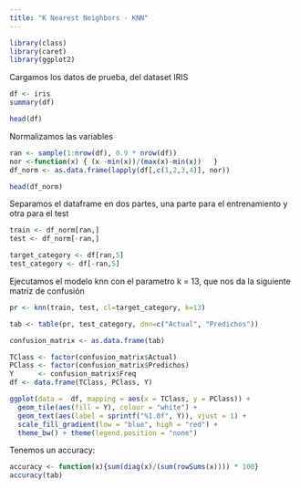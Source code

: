 ```yaml
---
title: "K Nearest Neighbors - KNN"
---
```


```r

library(class)
library(caret)
library(ggplot2)

```

Cargamos los datos de prueba, del dataset IRIS

```r

df <- iris
summary(df)

head(df)
```

Normalizamos las variables

```r

ran <- sample(1:nrow(df), 0.9 * nrow(df))
nor <-function(x) { (x -min(x))/(max(x)-min(x))   }
df_norm <- as.data.frame(lapply(df[,c(1,2,3,4)], nor))

```

```r
head(df_norm)
```

Separamos el dataframe en dos partes, una parte para el entrenamiento y otra para el test

```r

train <- df_norm[ran,]
test <- df_norm[-ran,]

target_category <- df[ran,5]
test_category <- df[-ran,5]

```

Ejecutamos el modelo knn con el parametro k = 13, que nos da la siguiente matriz de confusión
```r
pr <- knn(train, test, cl=target_category, k=13)
```

```r
tab <- table(pr, test_category, dnn=c("Actual", "Predichos"))

confusion_matrix <- as.data.frame(tab)

TClass <- factor(confusion_matrix$Actual)
PClass <- factor(confusion_matrix$Predichos)
Y      <- confusion_matrix$Freq
df <- data.frame(TClass, PClass, Y)

ggplot(data =  df, mapping = aes(x = TClass, y = PClass)) +
  geom_tile(aes(fill = Y), colour = "white") +
  geom_text(aes(label = sprintf("%1.0f", Y)), vjust = 1) +
  scale_fill_gradient(low = "blue", high = "red") +
  theme_bw() + theme(legend.position = "none")

```

Tenemos un accuracy:

```r
accuracy <- function(x){sum(diag(x)/(sum(rowSums(x)))) * 100}
accuracy(tab)
```